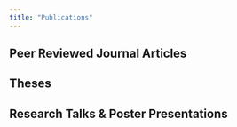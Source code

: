 ```yaml
---
title: "Publications"
---
```



## Peer Reviewed Journal Articles

## Theses

## Research Talks & Poster Presentations
